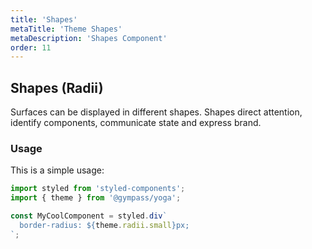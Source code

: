 ```yaml
---
title: 'Shapes'
metaTitle: 'Theme Shapes'
metaDescription: 'Shapes Component'
order: 11
---
```


## Shapes (Radii)

Surfaces can be displayed in different shapes. Shapes direct attention,
identify components, communicate state and express brand.

### Usage

This is a simple usage:

```javascript type=highlight
import styled from 'styled-components';
import { theme } from '@gympass/yoga';

const MyCoolComponent = styled.div`
  border-radius: ${theme.radii.small}px;
`;
```

<ThemeShape />